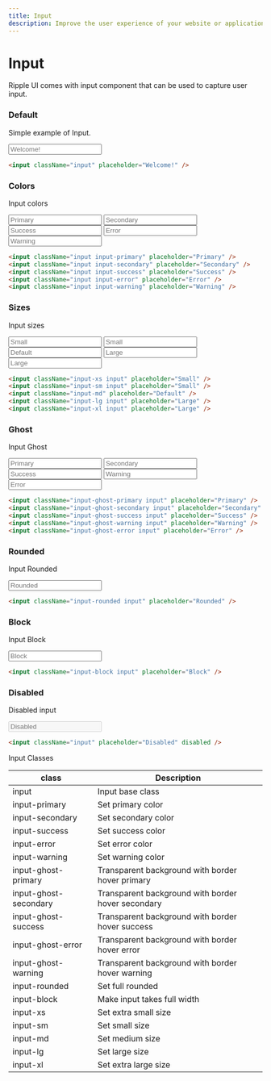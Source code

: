 ```yaml
---
title: Input
description: Improve the user experience of your website or application with customizable inputs.
---
```


# Input

Ripple UI comes with input component that can be used to capture user input.

### Default

Simple example of Input.

<input className="input" placeholder="Welcome!" />

```html
<input className="input" placeholder="Welcome!" />
```

### Colors

Input colors

<div className="flex flex-wrap gap-4">
  <input className="input-primary input" placeholder="Primary" />
  <input className="input-secondary input" placeholder="Secondary" />
  <input className="input-success input" placeholder="Success" />
  <input className="input-error input" placeholder="Error" />
  <input className="input-warning input" placeholder="Warning" />
</div>

```html
<input className="input input-primary" placeholder="Primary" />
<input className="input input-secondary" placeholder="Secondary" />
<input className="input input-success" placeholder="Success" />
<input className="input input-error" placeholder="Error" />
<input className="input input-warning" placeholder="Warning" />
```

### Sizes

Input sizes

<div className="flex flex-wrap gap-4">
  <input className="input-xs input" placeholder="Small" />
  <input className="input-sm input" placeholder="Small" />
  <input className="input-md input" placeholder="Default" />
  <input className="input-lg input" placeholder="Large" />
  <input className="input-xl input" placeholder="Large" />
</div>

```html
<input className="input-xs input" placeholder="Small" />
<input className="input-sm input" placeholder="Small" />
<input className="input-md" placeholder="Default" />
<input className="input-lg input" placeholder="Large" />
<input className="input-xl input" placeholder="Large" />
```

### Ghost

Input Ghost

<div className="flex flex-wrap gap-4">
  <input className="input-ghost-primary input" placeholder="Primary" />
  <input className="input-ghost-secondary input" placeholder="Secondary" />
  <input className="input-ghost-success input" placeholder="Success" />
  <input className="input-ghost-warning input" placeholder="Warning" />
  <input className="input-ghost-error input" placeholder="Error" />
</div>

```html
<input className="input-ghost-primary input" placeholder="Primary" />
<input className="input-ghost-secondary input" placeholder="Secondary" />
<input className="input-ghost-success input" placeholder="Success" />
<input className="input-ghost-warning input" placeholder="Warning" />
<input className="input-ghost-error input" placeholder="Error" />
```

### Rounded

Input Rounded

<input className="input input-rounded" placeholder="Rounded" />

```html
<input className="input-rounded input" placeholder="Rounded" />
```

### Block

Input Block

<input className="input input-block" placeholder="Block" />

```html
<input className="input-block input" placeholder="Block" />
```

### Disabled

Disabled input

<input className="input" placeholder="Disabled" disabled />

```html
<input className="input" placeholder="Disabled" disabled />
```

<Attributes >
<Attributes.Title>Input Classes</Attributes.Title>

| class                 | Description                                        |
| --------------------- | -------------------------------------------------- |
| input                 | Input base class                                   |
| input-primary         | Set primary color                                  |
| input-secondary       | Set secondary color                                |
| input-success         | Set success color                                  |
| input-error           | Set error color                                    |
| input-warning         | Set warning color                                  |
| input-ghost-primary   | Transparent background with border hover primary   |
| input-ghost-secondary | Transparent background with border hover secondary |
| input-ghost-success   | Transparent background with border hover success   |
| input-ghost-error     | Transparent background with border hover error     |
| input-ghost-warning   | Transparent background with border hover warning   |
| input-rounded         | Set full rounded                                   |
| input-block           | Make input takes full width                        |
| input-xs              | Set extra small size                               |
| input-sm              | Set small size                                     |
| input-md              | Set medium size                                    |
| input-lg              | Set large size                                     |
| input-xl              | Set extra large size                               |

</Attributes>

<LinkRedirect
  contentLeft="Button"
  hrefLeft="/docs/components/button"
  contentRight="TextArea"
  hrefRight="/docs/components/textarea"
/>
```
